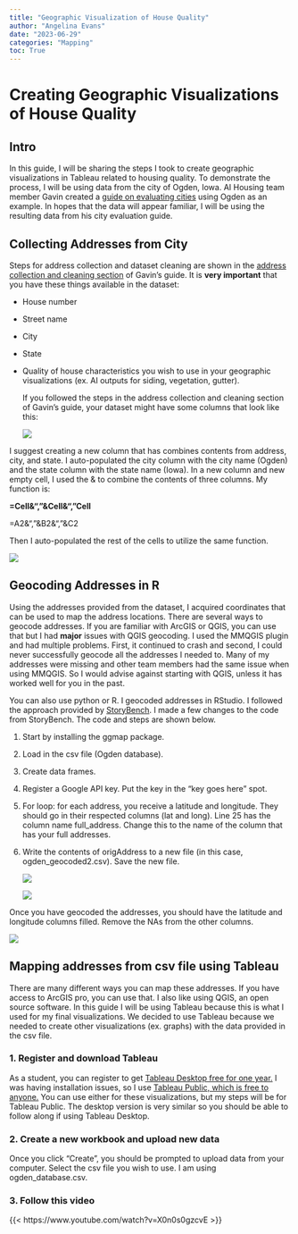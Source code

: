 ```yaml
---
title: "Geographic Visualization of House Quality"
author: "Angelina Evans"
date: "2023-06-29"
categories: "Mapping"
toc: True
---
```


# Creating Geographic Visualizations of House Quality

## Intro

In this guide, I will be sharing the steps I took to create geographic visualizations in Tableau related to housing quality. To demonstrate the process, I will be using data from the city of Ogden, Iowa. AI Housing team member Gavin created a [guide on evaluating cities](https://gavinfishy.github.io/Gavin_DSPG_Blog/posts/Gavin-Fisher_guide_w7/full_guide.html) using Ogden as an example. In hopes that the data will appear familiar, I will be using the resulting data from his city evaluation guide.

## Collecting Addresses from City

Steps for address collection and dataset cleaning are shown in the [address collection and cleaning section](https://gavinfishy.github.io/Gavin_DSPG_Blog/posts/Gavin-Fisher_guide_w7/full_guide.html#address-collection-and-cleaning) of Gavin's guide. It is **very important** that you have these things available in the dataset:

-   House number

-   Street name

-   City

-   State

-   Quality of house characteristics you wish to use in your geographic visualizations (ex. AI outputs for siding, vegetation, gutter).

    If you followed the steps in the address collection and cleaning section of Gavin's guide, your dataset might have some columns that look like this:

    ![](Ogden_Database.png)

I suggest creating a new column that has combines contents from address, city, and state. I auto-populated the city column with the city name (Ogden) and the state column with the state name (Iowa). In a new column and new empty cell, I used the & to combine the contents of three columns. My function is:

**=Cell&","&Cell&","Cell**

=A2&","&B2&","&C2

Then I auto-populated the rest of the cells to utilize the same function.

![](ogden_database_w_address.png){fig-align="center"}

## Geocoding Addresses in R

Using the addresses provided from the dataset, I acquired coordinates that can be used to map the address locations. There are several ways to geocode addresses. If you are familiar with ArcGIS or QGIS, you can use that but I had **major** issues with QGIS geocoding. I used the MMQGIS plugin and had multiple problems. First, it continued to crash and second, I could never successfully geocode all the addresses I needed to. Many of my addresses were missing and other team members had the same issue when using MMQGIS. So I would advise against starting with QGIS, unless it has worked well for you in the past.

You can also use python or R. I geocoded addresses in RStudio. I followed the approach provided by [StoryBench](https://www.storybench.org/geocode-csv-addresses-r/). I made a few changes to the code from StoryBench. The code and steps are shown below.

1.  Start by installing the ggmap package.

2.  Load in the csv file (Ogden database).

3.  Create data frames.

4.  Register a Google API key. Put the key in the "key goes here" spot.

5.  For loop: for each address, you receive a latitude and longitude. They should go in their respected columns (lat and long). Line 25 has the column name full_address. Change this to the name of the column that has your full addresses.

6.  Write the contents of origAddress to a new file (in this case, ogden_geocoded2.csv). Save the new file.

    ![](ogden_geocoding_script1.png)

    ![](ogden_geocoding_script2.png)

Once you have geocoded the addresses, you should have the latitude and longitude columns filled. Remove the NAs from the other columns.

![](ogden_geocoded_addresses.png)

## Mapping addresses from csv file using Tableau

There are many different ways you can map these addresses. If you have access to ArcGIS pro, you can use that. I also like using QGIS, an open source software. In this guide I will be using Tableau because this is what I used for my final visualizations. We decided to use Tableau because we needed to create other visualizations (ex. graphs) with the data provided in the csv file.

### 1. Register and download Tableau

As a student, you can register to get [Tableau Desktop free for one year.](https://www.tableau.com/academic/students) I was having installation issues, so I use [Tableau Public, which is free to anyone.](https://public.tableau.com/app/discover) You can use either for these visualizations, but my steps will be for Tableau Public. The desktop version is very similar so you should be able to follow along if using Tableau Desktop.

### 2. Create a new workbook and upload new data

Once you click "Create", you should be prompted to upload data from your computer. Select the csv file you wish to use. I am using ogden_database.csv.

### 3. Follow this video

{{< https://www.youtube.com/watch?v=X0n0s0gzcvE >}}
